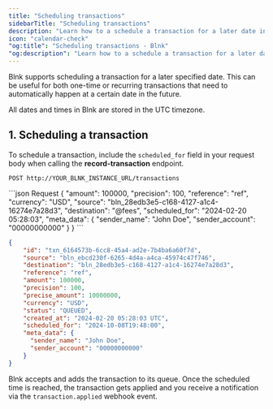 ```yaml
---
title: "Scheduling transactions"
sidebarTitle: "Scheduling transactions"
description: "Learn how to a schedule a transaction for a later date in your Blnk Ledger."
icon: "calendar-check"
"og:title": "Scheduling transactions - Blnk"
"og:description": "Learn how to a schedule a transaction for a later date in your Blnk Ledger."
---
```



Blnk supports scheduling a transaction for a later specified date. This can be useful for both one-time or recurring transactions that need to automatically happen at a certain date in the future.

<Note>
    All dates and times in Blnk are stored in the UTC timezone.
</Note>

## 1. Scheduling a transaction

To schedule a transaction, include the `scheduled_for` field in your request body when calling the **record-transaction** endpoint.

```
POST http://YOUR_BLNK_INSTANCE_URL/transactions
```

<CodeGroup>
```json Request
{
    "amount": 100000,
    "precision": 100,
    "reference": "ref",
    "currency": "USD",
    "source": "bln_28edb3e5-c168-4127-a1c4-16274e7a28d3",
    "destination": "@fees",
    "scheduled_for": "2024-02-20 05:28:03",
    "meta_data": {
      "sender_name": "John Doe",
      "sender_account": "00000000000"
    }
}
```

```json Response
{
    "id": "txn_6164573b-6cc8-45a4-ad2e-7b4ba6a60f7d",
    "source": "bln_ebcd230f-6265-4d4a-a4ca-45974c47f746",
    "destination": "bln_28edb3e5-c168-4127-a1c4-16274e7a28d3",
    "reference": "ref",
    "amount": 100000,
    "precision": 100,
    "precise_amount": 10000000,
    "currency": "USD",
    "status": "QUEUED",
    "created_at": "2024-02-20 05:28:03 UTC",
    "scheduled_for": "2024-10-08T19:48:00",
    "meta_data": {
      "sender_name": "John Doe",
      "sender_account": "00000000000"
    }
}
```
</CodeGroup>

Blnk accepts and adds the transaction to its queue. Once the scheduled time is reached, the transaction gets applied and you receive a notification via the `transaction.applied` webhook event.

<NeedHelp />